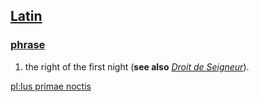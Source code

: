 == [[Latin]] ==
=== [[phrase]] ===
# the right of the first night ('''see also''' ''[[Droit de Seigneur]]'').

[[pl:Ius primae noctis]]